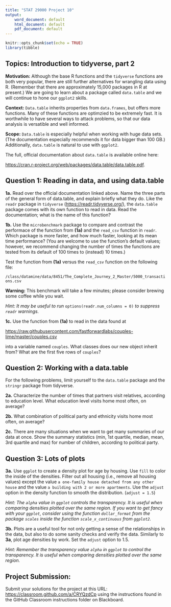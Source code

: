 ```yaml
---
title: "STAT 29000 Project 10"
output:
    word_document: default
    html_document: default
    pdf_document: default
---
```


```r
knitr::opts_chunk$set(echo = TRUE)
library(tibble)
```

## Topics: Introduction to tidyverse, part 2

**Motivation:**  Although the base R functions and the `tidyverse` functions are both very popular, there are still further alternatives for wrangling data using R. (Remember that there are approximately 15,000 packages in R at present.)  We are going to learn about a package called `data.table` and we will continue to hone our `ggplot2` skills.

**Context:**  `Data.table` inherits properties from `data.frames`, but offers more functions.  Many of these functions are optimzied to be extremely fast.  It is worthwhile to have several ways to attack problems, so that our data analysis is versatible and well informed.

**Scope:**  `Data.table` is especially helpful when working with huge data sets. (The documentation especially recommends it for data bigger than 100 GB.)  Additionally, `data.table` is natural to use with `ggplot2`. 

The full, official documentation about `data.table` is available online here:

<https://cran.r-project.org/web/packages/data.table/data.table.pdf>.
 
## Question 1: Reading in data, and using data.table

**1a.** Read over the official documentation linked above. Name the three parts of the general form of data.table, and explain briefly what they do.  Like the `readr` package in `tidyverse` (<https://readr.tidyverse.org/>), the `data.table` package comes with its own function to read in data. Read the documentation; what is the name of this function?

**1b.** Use the `microbenchmark` package to compare and contrast the performace of the function from **(1a)** and the `read_csv` function in `readr`. Which package is more faster, and how much faster, looking at its mean time performance? (You are welcome to use the function's default values; however, we recommend changing the number of times the functions are tested from its default of 100 times to (instead) 10 times.)

Test the function from **(1a)** versus the `read_csv` function on the following file:

`/class/datamine/data/8451/The_Complete_Journey_2_Master/5000_transactions.csv` 

**Warning:** This benchmark will take a few minutes; please consider brewing some coffee while you wait. 

*Hint: It may be useful to run* `options(readr.num_columns = 0)` *to suppress `readr` warnings.*

**1c.** Use the function from **(1a)** to read in the data found at 

<https://raw.githubusercontent.com/fastforwardlabs/couples-lime/master/couples.csv>

into a variable named `couples`. What classes does our new object inherit from?  What are the first five rows of `couples`?

## Question 2: Working with a data.table

For the following problems, limit yourself to the `data.table` package and the `stringr` package from tidyverse.

**2a.** Characterize the number of times that partners visit relatives, according to education level. What education level visits home most often, on average?

**2b.** What combination of political party and ethnicity visits home most often, on average?

**2c.** There are many situations when we want to get many summaries of our data at once. Show the summary statistics (min, 1st quartile, median, mean, 3rd quartile and max) for number of children, according to political party. 


## Question 3: Lots of plots

**3a.** Use `ggplot` to create a density plot for age by housing. Use `fill` to color the inside of the densities. Filter out all housing (i.e., remove all housing values) except the value `a one-family house detached from any other house` and the value `a building with 2 or more apartments`. Use the `adjust` option in the density function to smooth the distribution. (`adjust = 1.5`)

*Hint: The `alpha` value in `ggplot` controls the transparency. It is useful when comparing densities plotted over the same region. If you want to get fancy with your `ggplot`, consider using the function `dollar_format` from the package `scales` inside the function `scale_x_continuous` from `ggplot2`.*

**3b.** Plots are a useful tool for not only getting a sense of the relationships in the data, but also to do some sanity checks and verify the data. Similarly to **3a**, plot age densities by work. Set the `adjust` option to 1.5. 

*Hint: Remember the transparency value `alpha` in `ggplot` to control the transparency. It is useful when comparing densities plotted over the same region.*

## Project Submission:

Submit your solutions for the project at this URL: <https://classroom.github.com/a/CRYQzdCp> using the instructions found in the GitHub Classroom instructions folder on Blackboard.

